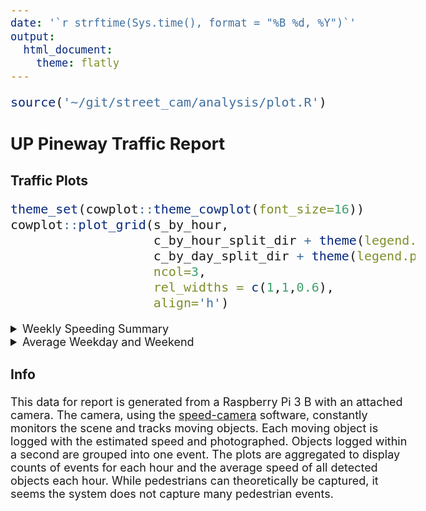 ```yaml
---
date: '`r strftime(Sys.time(), format = "%B %d, %Y")`'
output: 
  html_document:
    theme: flatly
---
```


```r
source('~/git/street_cam/analysis/plot.R')
```

<style type="text/css">
body, td {
   font-size: 18px;
}
code.r{
  font-size: 20px;
}
pre {
  font-size: 20px
}
</style>

## UP Pineway Traffic Report {.tabset}
### Traffic Plots
```r
theme_set(cowplot::theme_cowplot(font_size=16))
cowplot::plot_grid(s_by_hour,
                   c_by_hour_split_dir + theme(legend.position = 'none'),
                   c_by_day_split_dir + theme(legend.position = 'none'),
                   ncol=3,
                   rel_widths = c(1,1,0.6),
                   align='h')
```


<details>
<summary>Weekly Speeding Summary</summary>
```r
theme_set(cowplot::theme_cowplot(font_size=16))
cowplot::plot_grid(counts_cars_over_24)
```
</details>

<details>
<summary>Average Weekday and Weekend</summary>
```r
theme_set(cowplot::theme_cowplot(font_size=16))
cowplot::plot_grid(s_by_hour_weekday,
                   c_by_hour_split_dir_weekday + theme(legend.position = 'none'),
                   c_by_day_split_dir_weekday + theme(legend.position = 'none'),
                   s_by_hour_weekend,
                   c_by_hour_split_dir_weekend + theme(legend.position = 'none'),
                   c_by_day_split_dir_weekend + theme(legend.position = 'none'),
                   align='h',
                   rel_widths = c(1,1,0.6),
                   ncol=3)
```
</details>

### Info 
This data for report is generated from a Raspberry Pi 3 B with an attached camera. The camera, using the [speed-camera](https://github.com/pageauc/speed-camera) software, constantly monitors the scene and tracks moving objects. Each moving object is logged with the estimated speed and photographed. Objects logged within a second are grouped into one event. The plots are aggregated to display counts of events for each hour and the average speed of all detected objects each hour. While pedestrians can theoretically be captured, it seems the system does not capture many pedestrian events.
